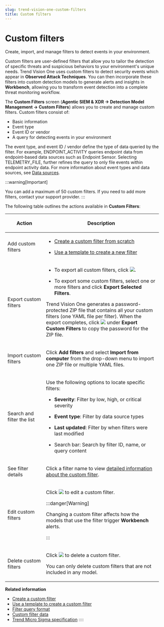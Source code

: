 ```yaml
---
slug: trend-vision-one-custom-filters
title: Custom filters
---
```

# Custom filters

Create, import, and manage filters to detect events in your environment.

Custom filters are user-defined filters that allow you to tailor the detection of specific threats and suspicious behaviors to your environment's unique needs. Trend Vision One uses custom filters to detect security events which appear in **Observed Attack Techniques**. You can then incorporate these filters into custom detection models to generate alerts and insights in **Workbench**, allowing you to transform event detection into a complete threat monitoring workflow.

The **Custom Filters** screen (**Agentic SIEM & XDR → Detection Model Management → Custom Filters**) allows you to create and manage custom filters. Custom filters consist of:

- Basic information
- Event type
- Event ID or vendor
- A query for detecting events in your environment

The event type, and event ID / vendor define the type of data queried by the filter. For example, ENDPOINT_ACTIVITY queries endpoint data from endpoint-based data sources such as Endpoint Sensor. Selecting TELEMETRY_FILE, further refines the query to only file events within endpoint activity data. For more information about event types and data sources, see [Data sources](search-method-data-sources.mdx).

:::warning[Important]

You can add a maximum of 50 custom filters. If you need to add more filters, contact your support provider.
:::

The following table outlines the actions available in **Custom Filters**:

<table>
<colgroup>
<col style="width: 25%" />
<col style="width: 75%" />
</colgroup>
<thead>
<tr>
<th><p>Action</p></th>
<th><p>Description</p></th>
</tr>
</thead>
<tbody>
<tr>
<td><p>Add custom filters</p></td>
<td><ul>
<li><p><a href="trend-vision-one-creating-custom-filter">Create a custom filter from scratch</a></p></li>
<li><p><a href="trend-vision-one-use-template-create-custom-filter">Use a template to create a new filter</a></p></li>
</ul></td>
</tr>
<tr>
<td><p>Export custom filters</p></td>
<td><ul>
<li><p>To export all custom filters, click <img src="./images/export_button=GUID-C683DEEE-C19C-484D-A5B1-4CA9D1794756=1=en-us=Low.webp" />.</p></li>
<li><p>To export some custom filters, select one or more filters and click <strong>Export Selected Filters</strong>.</p></li>
</ul>
<p>Trend Vision One generates a password-protected ZIP file that contains all your custom filters (one YAML file per filter). When the export completes, click <img src="./images/dddna_summary_detection_copy=GUID-4DE35BE5-57A5-4919-BF9C-5EC95F9CA8FD=1=en-us=Low.webp" /> under <strong>Export Custom Filters</strong> to copy the password for the ZIP file.</p></td>
</tr>
<tr>
<td><p>Import custom filters</p></td>
<td><p>Click <strong>Add filters</strong> and select <strong>Import from computer</strong> from the drop-down menu to import one ZIP file or multiple YAML files.</p></td>
</tr>
<tr>
<td><p>Search and filter the list</p></td>
<td><p>Use the following options to locate specific filters:</p>
<ul>
<li><p><strong>Severity</strong>: Filter by low, high, or critical severity</p></li>
<li><p><strong>Event type</strong>: Filter by data source types</p></li>
<li><p><strong>Last updated</strong>: Filter by when filters were last modified</p></li>
<li><p>Search bar: Search by filter ID, name, or query content</p></li>
</ul></td>
</tr>
<tr>
<td><p>See filter details</p></td>
<td><p>Click a filter name to view <a href="trend-vision-one-custom-filter-data">detailed information about the custom filter</a>.</p></td>
</tr>
<tr>
<td><p>Edit custom filters</p></td>
<td><p>Click <img src="./images/edit_icon=GUID-1F1D1164-5310-4D6D-ACD0-6049C86960AF.webp" /> to edit a custom filter.</p>


:::danger[Warning]

<p>Changing a custom filter affects how the models that use the filter trigger <strong>Workbench</strong> alerts.</p>


:::

</td>
</tr>
<tr>
<td><p>Delete custom filters</p></td>
<td><p>Click <img src="./images/trash_icon=GUID-47cf6867-6315-438e-8670-86ff36f22a28.webp" /> to delete a custom filter.</p>
<p>You can only delete custom filters that are not included in any model.</p></td>
</tr>
</tbody>
</table>

**Related information**

- [Create a custom filter](creating-custom-filter.md "Define a custom filter with specific settings to detect events in your environment based on your criteria.")
- [Use a template to create a custom filter](use-template-create-custom-filter.md "Use one of the pre-built filter templates to create a custom filter to detect events in your environment.")
- [Filter query format](custom-filter-query-format.md "Format your query string using the same query language as in XDR Data Explorer.")
- [Custom filter data](custom-filter-data.md "Understand the fields available for each custom filter, including name, description, severity, and associated models.")
- [Trend Micro Sigma specification](trend-micro-sigma-specification.mdx)
::::
